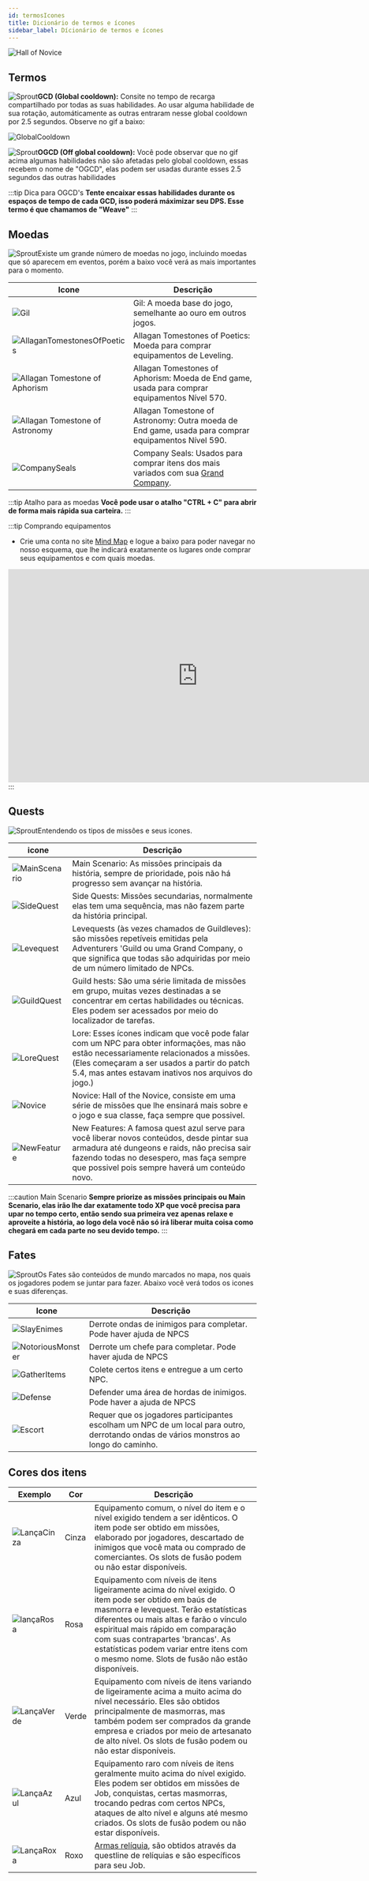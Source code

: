 ```yaml
---
id: termosIcones
title: Dicionário de termos e ícones
sidebar_label: Dícionário de termos e ícones
---
```


![Hall of Novice](https://i.imgur.com/KTjReJB.png)

## Termos

![Sprout](https://ffxiv.gamerescape.com/w/images/e/e4/Player24_Icon.png)**GCD (Global cooldown):** Consite no tempo de recarga compartilhado por todas as suas habilidades. Ao usar alguma habilidade de sua rotação,
automáticamente as outras entraram nesse global cooldown por 2.5 segundos. Observe no gif a baixo:

![GlobalCooldown](https://i.imgur.com/AcZlxuO.gif)


![Sprout](https://ffxiv.gamerescape.com/w/images/e/e4/Player24_Icon.png)**OGCD (Off global cooldown):** Você pode observar que no gif acima algumas habilidades não são afetadas pelo global cooldown, essas recebem o nome
de "OGCD", elas podem ser usadas durante esses 2.5 segundos das outras habilidades

:::tip Dica para OGCD's
**Tente encaixar essas habilidades durante os espaços de tempo de cada GCD, isso poderá máximizar seu DPS. Esse termo é que chamamos de "Weave"**
:::



## Moedas

![Sprout](https://ffxiv.gamerescape.com/w/images/e/e4/Player24_Icon.png)Existe um grande número de moedas no jogo, incluindo moedas que só aparecem em eventos, porém a baixo você verá as mais importantes para o momento. 

|   Icone	|   Descrição	|
|---	|---	|
|   ![Gil](https://ffxiv.gamerescape.com/w/images/2/23/065002_hr1.png)| Gil: A moeda base do jogo, semelhante ao ouro em outros jogos.	|
|   ![AllaganTomestonesOfPoetics](https://ffxiv.gamerescape.com/w/images/b/bc/065023_hr1.png)	|  Allagan Tomestones of Poetics: Moeda para comprar equipamentos de Leveling. 	|
|   ![Allagan Tomestone of Aphorism](https://ffxiv.gamerescape.com/w/images/4/4e/Allagan_Tomestone_of_Aphorism_Icon.png)	|   Allagan Tomestones of Aphorism: Moeda de End game, usada para comprar equipamentos Nível 570.	|
|   ![Allagan Tomestone of Astronomy](https://ffxiv.gamerescape.com/w/images/0/04/Allagan_Tomestone_of_Astronomy_Icon.png)	|  Allagan Tomestone of Astronomy: Outra moeda de End game, usada para comprar equipamentos Nível	590. |
|   ![CompanySeals](https://ffxiv.gamerescape.com/w/images/a/ad/065004_hr1.png)	|  Company Seals: Usados para comprar itens dos mais variados com sua [Grand Company](../grandCompany/). 	|

:::tip Atalho para as moedas
**Você pode usar o atalho "CTRL + C" para abrir de forma mais rápida sua carteira.**
:::

:::tip Comprando equipamentos 
- Crie uma conta no site [Mind Map](https://miro.com/pt/mapa-mental/) e logue a baixo para poder navegar no nosso esquema, que lhe indicará exatamente os lugares onde comprar
seus equipamentos e com quais moedas.

<iframe width="768" height="432" src="https://miro.com/app/live-embed/o9J_l4LaDJY=/?moveToViewport=-6300,-2780,9629,5372" frameBorder="0" scrolling="no" allowFullScreen></iframe>
:::

## Quests

![Sprout](https://ffxiv.gamerescape.com/w/images/e/e4/Player24_Icon.png)Entendendo os tipos de missões e seus icones.

|   icone	|  Descrição 	|
|---	|---	|
|  ![MainScenario](https://ffxiv.gamerescape.com/w/images/thumb/4/41/Mainquest1_Icon.png/60px-Mainquest1_Icon.png) 	|   Main Scenario: As missões principais da história, sempre de prioridade, pois não há progresso sem avançar na história.	|
|  ![SideQuest](https://ffxiv.gamerescape.com/w/images/thumb/b/b2/Sidequest1_Icon.png/60px-Sidequest1_Icon.png) 	|   Side Quests: Missões secundarias, normalmente elas tem uma sequência, mas não fazem parte da história principal.	|
|  ![Levequest](https://ffxiv.gamerescape.com/w/images/thumb/2/20/Levequest1_Icon.png/60px-Levequest1_Icon.png) 	|   Levequests (às vezes chamados de Guildleves): são missões repetíveis emitidas pela Adventurers 'Guild ou uma Grand Company, o que significa que todas são adquiridas por meio de um número limitado de NPCs. 	|
|  ![GuildQuest](https://ffxiv.gamerescape.com/w/images/thumb/8/86/Guildhest1_Icon.png/60px-Guildhest1_Icon.png)	|   Guild hests: São uma série limitada de missões em grupo, muitas vezes destinadas a se concentrar em certas habilidades ou técnicas. Eles podem ser acessados ​​por meio do localizador de tarefas.	|
|  ![LoreQuest](https://ffxiv.gamerescape.com/w/images/thumb/1/18/Lorequest1_Icon.png/60px-Lorequest1_Icon.png) 	|   Lore: Esses ícones indicam que você pode falar com um NPC para obter informações, mas não estão necessariamente relacionados a missões. (Eles começaram a ser usados ​​a partir do patch 5.4, mas antes estavam inativos nos arquivos do jogo.)	|
|  ![Novice](https://ffxiv.gamerescape.com/w/images/thumb/c/cb/Novicequest1_Icon.png/60px-Novicequest1_Icon.png)	|   Novice: Hall of the Novice, consiste em uma série de missões que lhe ensinará mais sobre e o jogo e sua classe, faça sempre que possivel.	|
|  ![NewFeature](https://ffxiv.gamerescape.com/w/images/thumb/2/27/Featurequest1_Icon.png/60px-Featurequest1_Icon.png)	|   New Features: A famosa quest azul serve para você liberar novos conteúdos, desde pintar sua armadura até dungeons e raids, não precisa sair fazendo todas no desespero, mas faça sempre que possivel pois sempre haverá um conteúdo novo.	|

:::caution Main Scenario
**Sempre priorize as missões principais ou Main Scenario, elas irão lhe dar exatamente todo XP que você precisa para upar no tempo certo, então sendo sua primeira vez apenas relaxe e aproveite a história, ao logo dela você não só irá liberar muita coisa como chegará em cada parte no seu devido tempo.**
:::

## Fates

![Sprout](https://ffxiv.gamerescape.com/w/images/e/e4/Player24_Icon.png)Os Fates são conteúdos de mundo marcados no mapa, nos quais os jogadores podem se juntar para fazer. Abaixo você verá todos os icones e suas diferenças.    

|   Icone	|  Descrição 	|
|---	|---	|
|  ![SlayEnimes](https://ffxiv.gamerescape.com/w/images/9/9f/Map64_Icon.png) 	|  Derrote ondas de inimigos para completar. Pode haver ajuda de NPCS 	|
|  ![NotoriousMonster](https://ffxiv.gamerescape.com/w/images/1/11/Map65_Icon.png) 	|  Derrote um chefe para completar. Pode haver ajuda de NPCS 	|
|  ![GatherItems](https://ffxiv.gamerescape.com/w/images/5/5e/Map66_Icon.png)	|  Colete certos itens e entregue a um certo NPC.  	|
|  ![Defense](https://ffxiv.gamerescape.com/w/images/2/22/Map67_Icon.png) 	|   Defender uma área de hordas de inimigos. Pode haver a ajuda de NPCS	|
|  ![Escort](https://ffxiv.gamerescape.com/w/images/f/f1/Map68_Icon.png) 	|   Requer que os jogadores participantes escolham um NPC de um local para outro, derrotando ondas de vários monstros ao longo do caminho.	|

## Cores dos itens

|   Exemplo	                                                                                                                                | Cor	    |  Descrição	|
|---	|---	|---	|
|   ![LançaCinza](https://ffxiv.gamerescape.com/w/images/thumb/1/17/Mythril_Lance_Icon.png/60px-Mythril_Lance_Icon.png)	                    | Cinza  	|  Equipamento comum, o nível do item e o nível exigido tendem a ser idênticos. O item pode ser obtido em missões, elaborado por jogadores, descartado de inimigos que você mata ou comprado de comerciantes. Os slots de fusão podem ou não estar disponíveis. 	|
|   ![lançaRosa](https://ffxiv.gamerescape.com/w/images/thumb/7/72/Aetherial_Mythril_Lance_Icon.png/60px-Aetherial_Mythril_Lance_Icon.png)	|  Rosa 	|  Equipamento com níveis de itens ligeiramente acima do nível exigido. O item pode ser obtido em baús de masmorra e levequest. Terão estatísticas diferentes ou mais altas e farão o vínculo espiritual mais rápido em comparação com suas contrapartes 'brancas'. As estatísticas podem variar entre itens com o mesmo nome. Slots de fusão não estão disponíveis. 	|
|   ![LançaVerde](https://ffxiv.gamerescape.com/w/images/thumb/3/3a/Champion%27s_Lance_Icon.png/60px-Champion%27s_Lance_Icon.png)	        |  Verde 	|  Equipamento com níveis de itens variando de ligeiramente acima a muito acima do nível necessário. Eles são obtidos principalmente de masmorras, mas também podem ser comprados da grande empresa e criados por meio de artesanato de alto nível. Os slots de fusão podem ou não estar disponíveis. 	|
|   ![LançaAzul](https://ffxiv.gamerescape.com/w/images/thumb/d/d6/Allagan_Spear_Icon.png/60px-Allagan_Spear_Icon.png)	                    |   Azul	|  Equipamento raro com níveis de itens geralmente muito acima do nível exigido. Eles podem ser obtidos em missões de Job, conquistas, certas masmorras, trocando pedras com certos NPCs, ataques de alto nível e alguns até mesmo criados. Os slots de fusão podem ou não estar disponíveis. 	|
|   ![LançaRoxa](https://ffxiv.gamerescape.com/w/images/thumb/a/ab/Gae_Bolg_Icon.png/60px-Gae_Bolg_Icon.png)	                            |   Roxo	|  [Armas relíquia](../../reliquias/artefatosIn), são obtidos através da questline de relíquias e são específicos para seu Job.	|

